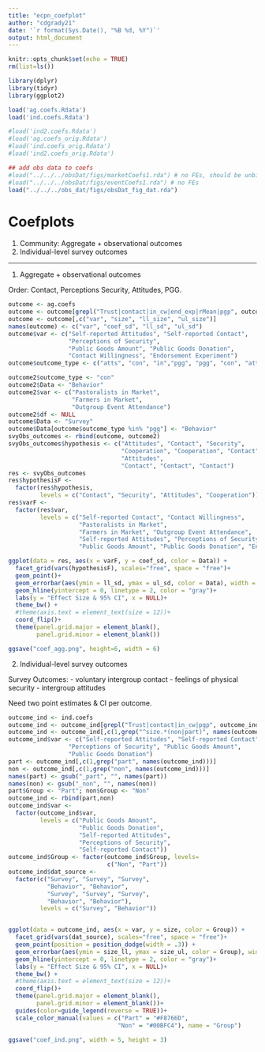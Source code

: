 ```yaml
---
title: "ecpn_coefplot"
author: "cdgrady21"
date: '`r format(Sys.Date(), "%B %d, %Y")`'
output: html_document
---
```


```r
knitr::opts_chunk$set(echo = TRUE)
rm(list=ls())

library(dplyr)
library(tidyr)
library(ggplot2)

load('ag.coefs.Rdata')
load('ind.coefs.Rdata')

#load('ind2.coefs.Rdata')
#load('ag.coefs_orig.Rdata')
#load('ind.coefs_orig.Rdata')
#load('ind2.coefs_orig.Rdata')

## add obs data to coefs
#load("../../../obsDat/figs/marketCoefs1.rda") # no FEs, should be unbiased
#load("../../../obsDat/figs/eventCoefs1.rda") # no FEs
load("../../../obs_dat/figs/obsDat_fig_dat.rda")


```

# Coefplots

1. Community: Aggregate + observational outcomes
2. Individual-level survey outcomes

***************

1. Aggregate + observational outcomes

Order: Contact, Perceptions Security, Attitudes, PGG.

```r
outcome <- ag.coefs
outcome <- outcome[grepl("Trust|contact|in_cw|end_exp|rMean|pgp", outcome$var),]
outcome <- outcome[,c("var", "size", "ll_size", "ul_size")]
names(outcome) <- c("var", "coef_sd", "ll_sd", "ul_sd")
outcome$var <- c("Self-reported Attitudes", "Self-reported Contact", 
                 "Perceptions of Security",
                 "Public Goods Amount", "Public Goods Donation",
                 "Contact Willingness", "Endorsement Experiment")
outcome$outcome_type <- c("atts", "con", "in","pgg", "pgg", "con", "atts")

outcome2$outcome_type <- "con"
outcome2$Data <- "Behavior"
outcome2$var <- c("Pastoralists in Market",
                  "Farmers in Market",
                  "Outgroup Event Attendance")
outcome2$df <- NULL
outcome$Data <- "Survey"
outcome$Data[outcome$outcome_type %in% "pgg"] <- "Behavior"
svyObs_outcomes <- rbind(outcome, outcome2)
svyObs_outcomes$hypothesis <- c("Attitudes", "Contact", "Security", 
                                "Cooperation", "Cooperation", "Contact",
                                "Attitudes", 
                                "Contact", "Contact", "Contact")
res <- svyObs_outcomes
res$hypothesisF <-
  factor(res$hypothesis,
         levels = c("Contact", "Security", "Attitudes", "Cooperation"))
res$varF <-
  factor(res$var,
         levels = c("Self-reported Contact", "Contact Willingness",
                    "Pastoralists in Market",
                    "Farmers in Market", "Outgroup Event Attendance",
                    "Self-reported Attitudes", "Perceptions of Security",
                    "Public Goods Amount", "Public Goods Donation", "Endorsement Experiment"))

ggplot(data = res, aes(x = varF, y = coef_sd, color = Data)) +
  facet_grid(vars(hypothesisF), scales="free", space = "free")+
  geom_point()+
  geom_errorbar(aes(ymin = ll_sd, ymax = ul_sd, color = Data), width = 0) +
  geom_hline(yintercept = 0, linetype = 2, color = "gray")+
  labs(y = "Effect Size & 95% CI", x = NULL)+
  theme_bw() +
  #theme(axis.text = element_text(size = 12))+
  coord_flip()+
  theme(panel.grid.major = element_blank(),
        panel.grid.minor = element_blank())

ggsave("coef_agg.png", height=6, width = 6)


```

2. Individual-level survey outcomes

Survey Outcomes: 
  - voluntary intergroup contact
  - feelings of physical security
  - intergroup attitudes

Need two point estimates & CI per outcome.

```r
outcome_ind <- ind.coefs
outcome_ind <- outcome_ind[grepl("Trust|contact|in_cw|pgp", outcome_ind$var),]
outcome_ind <- outcome_ind[,c(1,grep("^size.*(non|part)", names(outcome_ind)))]
outcome_ind$var <- c("Self-reported Attitudes", "Self-reported Contact", 
                 "Perceptions of Security", "Public Goods Amount",
                 "Public Goods Donation")
part <- outcome_ind[,c(1,grep("part", names(outcome_ind)))]
non <- outcome_ind[,c(1,grep("non", names(outcome_ind)))]
names(part) <- gsub("_part", "", names(part))
names(non) <- gsub("_non", "", names(non))
part$Group <- "Part"; non$Group <- "Non"
outcome_ind <- rbind(part,non)
outcome_ind$var <- 
  factor(outcome_ind$var, 
         levels = c("Public Goods Amount",
                    "Public Goods Donation",
                    "Self-reported Attitudes",
                    "Perceptions of Security",
                    "Self-reported Contact"))
outcome_ind$Group <- factor(outcome_ind$Group, levels=
                            c("Non", "Part"))
outcome_ind$dat_source <-
  factor(c("Survey", "Survey", "Survey",
           "Behavior", "Behavior",
           "Survey", "Survey", "Survey",
           "Behavior", "Behavior"),
         levels = c("Survey", "Behavior"))


ggplot(data = outcome_ind, aes(x = var, y = size, color = Group)) +
  facet_grid(vars(dat_source), scales="free", space = "free")+
  geom_point(position = position_dodge(width = .3)) +
  geom_errorbar(aes(ymin = size_ll, ymax = size_ul, color = Group), width = 0, position = position_dodge(width = .3)) +
  geom_hline(yintercept = 0, linetype = 2, color = "gray")+
  labs(y = "Effect Size & 95% CI", x = NULL)+
  theme_bw() +
  #theme(axis.text = element_text(size = 12))+
  coord_flip()+
  theme(panel.grid.major = element_blank(),
        panel.grid.minor = element_blank())+
  guides(color=guide_legend(reverse = TRUE))+
  scale_color_manual(values = c("Part" = "#F8766D",
                               "Non" = "#00BFC4"), name = "Group")

ggsave("coef_ind.png", width = 5, height = 3)
```


